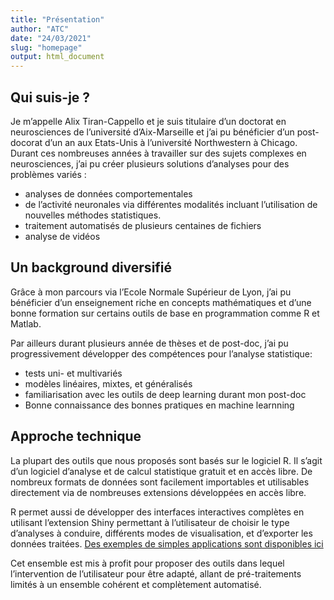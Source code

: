 ```yaml
---
title: "Présentation"
author: "ATC"
date: "24/03/2021"
slug: "homepage"
output: html_document
---
```


<!-- ## Services -->
<!-- Nous proposons des services personnalisés d'analyse de données de type variés. Nous développons des solutions adaptées et spécifiques à chaque demande. -->

<!--   - Visualisations de données complexes -->
<!--   - Extraction et mise en forme automatique -->
<!--   - Analyse dynamique sur applications Shiny -->
<!--   - Utilisation de modèles de machine learning et deep learning  -->
<!--   - Interface intuitive et facile d'accès  -->

<!-- Des exemples d'outils que nous proposons sont disponibles [ici](http://localhost:4321/shiny/) -->

<!-- ## A qui s'adressent nos services ? -->
<!-- Les solutions proposées ici s'adressent avant tout aux entreprises de taille variable, collectivitées ou agriculteurs qui peuvent avoir des besoins ponctuels en traitement et analyse de données.  -->

<!-- Des solutions à plus grande échelle peuvent également être proposées. -->

## Qui suis-je ?
Je m'appelle Alix Tiran-Cappello et je suis titulaire d'un doctorat en neurosciences de l'université d'Aix-Marseille et j'ai pu bénéficier d'un post-docorat d'un an aux Etats-Unis à l'université Northwestern à Chicago. Durant ces nombreuses années à travailler sur des sujets complexes en neurosciences, j'ai pu créer plusieurs solutions d'analyses pour des problèmes variés : 

  - analyses de données comportementales
  - de l'activité neuronales via différentes modalités incluant l'utilisation de nouvelles méthodes statistiques.
  - traitement automatisés de plusieurs centaines de fichiers
  - analyse de vidéos

##  Un background diversifié
Grâce à mon parcours via l'Ecole Normale Supérieur de Lyon, j'ai pu bénéficier d'un enseignement riche en concepts mathématiques et d'une bonne formation sur certains outils de base en programmation comme R et Matlab.

Par ailleurs durant plusieurs année de thèses et de post-doc, j'ai pu progressivement développer des compétences pour l'analyse statistique:

  - tests uni- et multivariés
  - modèles linéaires, mixtes, et généralisés
  - familiarisation avec les outils de deep learning durant mon post-doc
  - Bonne connaissance des bonnes pratiques en machine learnning

## Approche technique
La plupart des outils que nous proposés sont basés sur le logiciel R. Il s'agit d'un logiciel d'analyse et de calcul statistique gratuit et en accès libre. De nombreux formats de données sont facilement importables et utilisables directement via de nombreuses extensions développées en accès libre.

R permet aussi de développer des interfaces interactives complètes en utilisant l'extension Shiny permettant à l'utilisateur de choisir le type d'analyses à conduire, différents modes de visualisation, et d'exporter les données traitées. [Des exemples de simples applications sont disponibles ici](https://site.atc-data.fr/shiny/)

Cet ensemble est mis à profit pour proposer des outils dans lequel l'intervention de l'utilisateur pour être adapté, allant de pré-traitements limités à un ensemble cohérent et complètement automatisé.